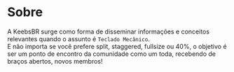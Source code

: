 # Sobre

A KeebsBR surge como forma de disseminar informações e conceitos relevantes quando o assunto é `Teclado Mecânico`. <br />
E não importa se você prefere split, staggered, fullsize ou 40%, o objetivo é ser um ponto de encontro da comunidade como um toda, recebendo de braços abertos, novos membros!
